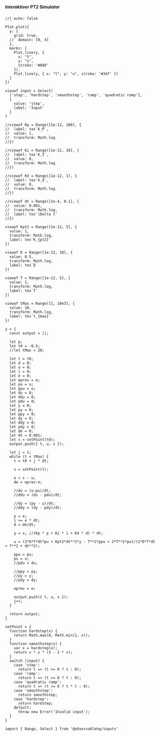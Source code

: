 ##### Interaktiver PT2 Simulator

```ojs
//| echo: false

Plot.plot({
  y: {
    grid: true,
  //  domain: [0, 4]
  },
  marks: [
    Plot.line(y, {
      x: "t",
      y: "s",
      stroke: '#888'
    }),
    Plot.line(y, { x: "t", y: "u", stroke: '#34f' })
  ]
})

viewof input = Select(
  ['step', 'hardstep', 'smoothstep', 'ramp', 'quadratic ramp'],
  {
    value: 'step',
    label: 'Input'
  }
)

//viewof Kp = Range([1e-12, 100], {
//  label: tex`K_P`,
//  value: 1,
//  transform: Math.log
//})

//viewof Ki = Range([1e-12, 10], {
//  label: tex`K_I`,
//  value: 0,
//  transform: Math.log
//})

//viewof Kd = Range([1e-12, 1], {
//  label: tex`K_d`,
//  value: 0,
//  transform: Math.log
//})

//viewof dt = Range([1e-4, 0.1], {
//  value: 0.001,
//  transform: Math.log,
//  label: tex`\Delta t`
//})

viewof Kpt2 = Range([1e-12, 5], {
  value: 1,
  transform: Math.log,
  label: tex`K_{pt2}`
})

viewof D = Range([1e-12, 10], {
  value: 0.5,
  transform: Math.log,
  label: tex`D`
})

viewof T = Range([1e-12, 5], {
  value: 1,
  transform: Math.log,
  label: tex`T`
})

viewof tMax = Range([1, 10e3], {
  value: 10,
  transform: Math.log,
  label: tex`t_{max}`
})

y = {
  const output = [];

  let p; 
  let t0 = -0.5;
  //let tMax = 20;

  let t = t0;
  let d = 0;
  let u = 0;
  let i = 0;
  let e = 0;
  let eprev = e;
  let pu = u;
  let ppu = u;
  let du = 0;
  let ddu = 0;
  let pdu = 0;
  let y = 0;
  let py = 0;
  let ppy = 0;
  let dy = 0;
  let ddy = 0;
  let pdy = 0;
  let de = 0;
  let dt = 0.001;
  let s = setPoint(t0);
  output.push({ t, u, s });

  let j = 1;
  while (t < tMax) {
    t = t0 + j * dt;

    s = setPoint(t);
   
    e = s - u;
    de = eprev-e;

    //du = (u-pu)/dt;
    //ddu = (du - pdu)/dt;

    //dy = (py - y)/dt;
    //ddy = (dy - pdy)/dt;

    p = e;
    i += e * dt;
    d = de/dt;

    y = s; //(Kp * p + Ki * i + Kd * d) * dt;
    
    u = (2*D*T*dt*pu + Kpt2*dt**2*y - T**2*ppu + 2*T**2*pu)/(2*D*T*dt + T**2 + dt**2);

    ppu = pu;
    pu = u;
    //pdu = du;

    //ppy = py;
    //py = y;
    //pdy = dy;

    eprev = e;

    output.push({ t, u, s });
    j++;
  }

  return output;
}

setPoint = {
  function hardstep(x) {
    return Math.max(0, Math.min(1, x));
  }
  function smoothstep(x) {
    var x = hardstep(x);
    return x * x * (3 - 2 * x);
  }
  switch (input) {
    case 'step':
      return t => (t >= 0 ? 1 : 0);
    case 'ramp':
      return t => (t >= 0 ? t : 0);
    case 'quadratic ramp':
      return t => (t >= 0 ? t * t : 0);
    case 'smoothstep':
      return smoothstep;
    case 'hardstep':
      return hardstep;
    default:
      throw new Error('Invalid input');
  }
}

import { Range, Select } from '@observablehq/inputs'
```